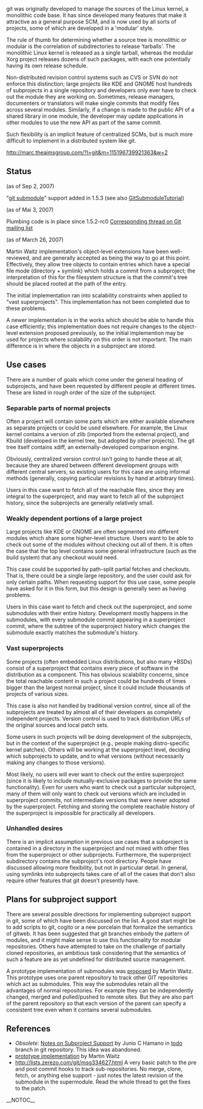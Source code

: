 git was originally developed to manage the sources of the Linux kernel, a monolithic code base. It has since developed many features that make it attractive as a general purpose SCM, and is now used by all sorts of projects, some of which are developed in a 'modular' style.

The rule of thumb for determining whether a source tree is monolithic or modular is the correlation of subdirectories to release 'tarballs'. The monolithic Linux kernel is released as a single tarball, whereas the modular Xorg project releases dozens of such packages, with each one potentially having its own release schedule.

Non-distributed revision control systems such as CVS or SVN do not enforce this distinction; large projects like KDE and GNOME host hundreds of subprojects in a single repository and developers only ever have to check out the module they are working on. Sometimes, release managers, documenters or translators will make single commits that modify files across several modules. Similarly, if a change is made to the public API of a shared library in one module, the developer may update applications in other modules to use the new API as part of the same commit.

Such flexibility is an implicit feature of centralized SCMs, but is much more difficult to implement in a distributed system like git.

http://marc.theaimsgroup.com/?l=git&m=115196739921363&w=2

== Status ==
(as of Sep 2, 2007)

"[http://www.kernel.org/pub/software/scm/git/docs/git-submodule.html git submodule]" support added in 1.5.3 (see also [[GitSubmoduleTutorial]])

(as of Mai 3, 2007)

Plumbing code is in place since 1.5.2-rc0 [http://thread.gmane.org/gmane.comp.version-control.git/44106 Corresponding thread on Git mailing list]

(as of March 26, 2007)

Martin Waitz implementation's object-level extensions have been well-reviewed, and are generally accepted as being the way to go at this point. Effectively, they allow tree objects to contain entries which have a special file mode (directory + symlink) which holds a commit from a subproject; the interpretation of this for the filesystem structure is that the commit's tree should be placed rooted at the path of the entry.

The initial implementation ran into scalability constraints when applied to  "vast superprojects". This implementation has not been completed due to these problems.

A newer implementation is in the works which should be able to handle this case efficiently; this implementation does not require changes to the object-level extension proposed previously, so the initial implemention may be used for projects where scalability on this order is not important. The main difference is in where the objects in a subproject are stored.

== Use cases ==
There are a number of goals which come under the general heading of subprojects, and have been requested by different people at different times. These are listed in rough order of the size of the subproject.

=== Separable parts of normal projects ===
Often a project will contain some parts which are either available elsewhere as separate projects or could be used elsewhere. For example, the Linux kernel contains a version of zlib (imported from the external project), and Kbuild (developed in the kernel tree, but adopted by other projects). The git tree itself contains xdiff, an externally-developed comparison engine.

Obviously, centralized version control isn't going to handle these at all, because they are shared between different development groups with different central servers, so existing users for this case are using informal methods (generally, copying particular revisions by hand at arbitrary times).

Users in this case want to fetch all of the reachable files, since they are integral to the superproject, and may want to fetch all of the subproject history, since the subprojects are generally relatively small.

=== Weakly dependent portions of a large project ===
Large projects like KDE or GNOME are often segmented into different modules which share some higher-level structure. Users want to be able to check out some of the modules without checking out all of them. It is often the case that the top level contains some general infrastructure (such as the build system) that any checkout would need.

This case could be supported by path-split partial fetches and checkouts. That is, there could be a single large repository, and the user could ask for only certain paths. When requesting support for this use case, some people have asked for it in this form, but this design is generally seen as having problems.

Users in this case want to fetch and check out the superproject, and some submodules with their entire history. Development mostly happens in the submodules, with every submodule commit appearing in a superproject commit, where the subtree of the superproject history which changes the submodule exactly matches the submodule's history.

=== Vast superprojects ===
Some projects (often embedded Linux distributions, but also many *BSDs) consist of a superproject that contains every piece of software in the distribution as a component. This has obvious scalability concerns, since the total reachable content in such a project could be hundreds of times bigger than the largest normal project, since it could include thousands of projects of various sizes.

This case is also not handled by traditional version control, since all of the subprojects are treated by almost all of their developers as completely independent projects. Version control is used to track distribution URLs of the original sources and local patch sets.

Some users in such projects will be doing development of the subprojects, but in the context of the superproject (e.g., people making distro-specific kernel patches). Others will be working at the superproject level, deciding which subprojects to update, and to what versions (without necessarily making any changes to those versions).

Most likely, no users will ever want to check out the entire superproject (since it is likely to include mutually-exclusive packages to provide the same functionality). Even for users who want to check out a particular subproject, many of them will only want to check out versions which are included in superproject commits, not intermediate versions that were never adopted by the superproject. Fetching and storing the complete reachable history of the superproject is impossible for practically all developers.

=== Unhandled desires ===
There is an implicit assumption in previous use cases that a subproject is contained in a directory in the superproject and not mixed with other files from the superproject or other subprojects. Furthermore, the superproject subdirectory contains the subproject's root directory. People have discussed allowing more flexibility, but not in particular detail. In general, using symlinks into subprojects takes care of all of the cases that don't also require other features that git doesn't presently have.

== Plans for subproject support ==
There are several possible directions for implementing subproject support in git, some of which have been discussed on the list. A good start might be to add scripts to git, cogito or a new porcelain that formalize the semantics of gitweb. It has been suggested that git branches embody the pattern of modules, and it might make sense to use this functionality for modular repositories. Others have attempted to take on the challenge of partially cloned repositories, an ambitious task considering that the semantics of such a feature are as yet undefined for distributed source management.

A prototype implementation of submodules was [http://marc.theaimsgroup.com/?t=116405956000002&r=1&w=2 proposed] by Martin Waitz. This prototype uses one parent repository to track other GIT repositories which act as submodules. This way the submodules retain all the advantages of normal repositories. For example they can be independently changed, merged and pulled/pushed to remote sites. But they are also part of the parent repository so that each version of the parent can specify a consistent tree even when it contains several submodules.

== References ==
* <i>Obsolete</i>: [http://git.kernel.org/?p=git/git.git;a=blob;f=Subpro.txt;h=713b72eea20e567622e2d29d8d6ad258970ec103;hb=874a2aa6053e778a22c985323c69311cfffb65a7 Notes on Subproject Support] by Junio C Hamano in [http://www.kernel.org/git/?p=git/git.git;a=tree;h=todo;hb=todo todo] branch in git repository. This idea was abandoned.
* [http://git.admingilde.org/tali/git.git/module2 prototype implementation] by Martin Waitz
* http://lists.zerezo.com/git/msg334627.html A very basic patch to the pre and post commit hooks to track sub-repositories.  No merge, clone, fetch, or anything else support - just notes the latest revision of the submodule in the supermodule.  Read the whole thread to get the fixes to the patch.

__NOTOC__